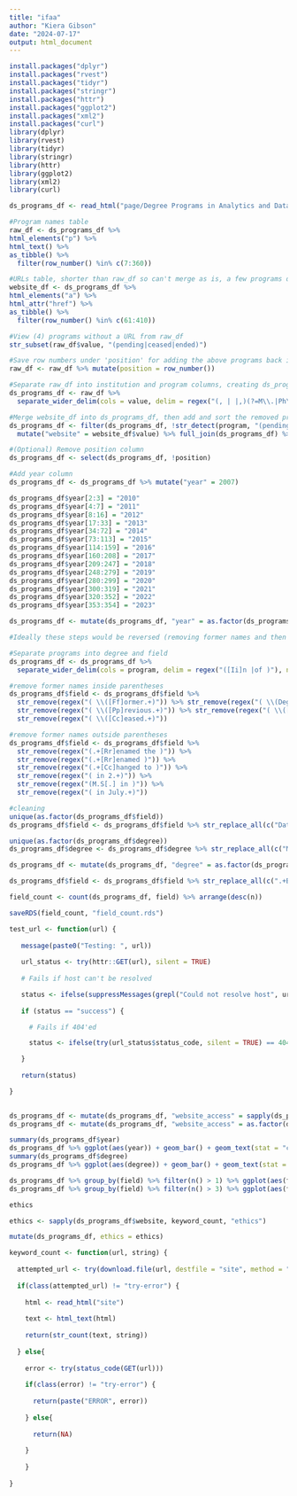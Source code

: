 ```yaml
---
title: "ifaa"
author: "Kiera Gibson"
date: "2024-07-17"
output: html_document
---
```


```r
install.packages("dplyr")
install.packages("rvest")
install.packages("tidyr")
install.packages("stringr")
install.packages("httr")
install.packages("ggplot2")
install.packages("xml2")
install.packages("curl")
library(dplyr)
library(rvest)
library(tidyr)
library(stringr)
library(httr)
library(ggplot2)
library(xml2)
library(curl)
```

```r
ds_programs_df <- read_html("page/Degree Programs in Analytics and Data Science – Master of Science in Analytics _ Institute for Advanced Analytics.html")

#Program names table
raw_df <- ds_programs_df %>%
html_elements("p") %>%
html_text() %>%
as_tibble() %>%
  filter(row_number() %in% c(7:360))

#URLs table, shorter than raw_df so can't merge as is, a few programs do not have a URL
website_df <- ds_programs_df %>%
html_elements("a") %>%
html_attr("href") %>%
as_tibble() %>%
  filter(row_number() %in% c(61:410))
```

```r
#View (4) programs without a URL from raw_df
str_subset(raw_df$value, "(pending|ceased|ended)")

#Save row numbers under 'position' for adding the above programs back in order later
raw_df <- raw_df %>% mutate(position = row_number())

#Separate raw_df into institution and program columns, creating ds_programs_df
ds_programs_df <- raw_df %>%
  separate_wider_delim(cols = value, delim = regex("(, | |,)(?=M\\.|Ph\\.|Master|Specialized|Professional Master)"), names = c("institution", "program"), too_many = "merge")

#Merge website_df into ds_programs_df, then add and sort the removed programs
ds_programs_df <- filter(ds_programs_df, !str_detect(program, "(pending|ceased|ended)")) %>%
  mutate("website" = website_df$value) %>% full_join(ds_programs_df) %>% arrange(position)

#(Optional) Remove position column
ds_programs_df <- select(ds_programs_df, !position)
```

```r
#Add year column
ds_programs_df <- ds_programs_df %>% mutate("year" = 2007)

ds_programs_df$year[2:3] = "2010"
ds_programs_df$year[4:7] = "2011"
ds_programs_df$year[8:16] = "2012"
ds_programs_df$year[17:33] = "2013"
ds_programs_df$year[34:72] = "2014"
ds_programs_df$year[73:113] = "2015"
ds_programs_df$year[114:159] = "2016"
ds_programs_df$year[160:208] = "2017"
ds_programs_df$year[209:247] = "2018"
ds_programs_df$year[248:279] = "2019"
ds_programs_df$year[280:299] = "2020"
ds_programs_df$year[300:319] = "2021"
ds_programs_df$year[320:352] = "2022"
ds_programs_df$year[353:354] = "2023"

ds_programs_df <- mutate(ds_programs_df, "year" = as.factor(ds_programs_df$year))
```

```r
#Ideally these steps would be reversed (removing former names and then separating into degree and field) in the case that there's a program that changed name AND degree. But that case doesn't happen here, and I don't want to rewrite the regex to make it work when I don't need to.

#Separate programs into degree and field
ds_programs_df <- ds_programs_df %>%
  separate_wider_delim(cols = program, delim = regex("([Ii]n |of )"), names = c("degree", "field"), too_many = "merge", cols_remove = FALSE)

#remove former names inside parentheses
ds_programs_df$field <- ds_programs_df$field %>%
  str_remove(regex("( \\([Ff]ormer.+)")) %>% str_remove(regex("( \\(Degree name change: former.+)")) %>%
  str_remove(regex("( \\([Pp]revious.+)")) %>% str_remove(regex("( \\([Mm]oved.+)")) %>%
  str_remove(regex("( \\([Cc]eased.+)"))

#remove former names outside parentheses
ds_programs_df$field <- ds_programs_df$field %>%
  str_remove(regex("(.+[Rr]enamed the )")) %>%
  str_remove(regex("(.+[Rr]enamed )")) %>%
  str_remove(regex("(.+[Cc]hanged to )")) %>%
  str_remove(regex("( in 2.+)")) %>%
  str_remove(regex("(M.S[.] in )")) %>%
  str_remove(regex("( in July.+)"))

#cleaning
unique(as.factor(ds_programs_df$field))
ds_programs_df$field <- ds_programs_df$field %>% str_replace_all(c("Data Analytics and Policy\\)" = "Data Analytics and Policy", "\\." = "", " - " = " & ", " – " = " & ", " / " = " & ", " [Aa]nd " = " & ", "Liberal Arts in Extension Studies, field: Data Science" = "Data Science", "Data Science–Computer Science Track" = "Data Science & Computer Science", "Data Science–Statistics Track" = "Data Science & Statistics", " \\(.+" = ""))

unique(as.factor(ds_programs_df$degree))
ds_programs_df$degree <- ds_programs_df$degree %>% str_replace_all(c("M.I.S.M. " = "M.I.S.M.", "M.S. " = "M.S.", "M.S.E. " = "M.S.E.", "M.S.M. " = "M.S.M.", "Ph.D. " = "Ph.D.", "Master " = "Master", "Specialized Masters " = "Specialized Master"))

ds_programs_df <- mutate(ds_programs_df, "degree" = as.factor(ds_programs_df$degree))
```

```r
ds_programs_df$field <- ds_programs_df$field %>% str_replace_all(c(".+Business.+" = "Business Analytics", "Business.+" = "Business Analytics", "Customer.+" = "Business Analytics", "Supply.+" = "Business Analytics", ".+Strategic.+" = "Business Analytics", "Strategic.+" = "Business Analytics", ".+Management" = "Business Analytics"))

field_count <- count(ds_programs_df, field) %>% arrange(desc(n))

saveRDS(field_count, "field_count.rds")
```

```r
test_url <- function(url) {
 
   message(paste0("Testing: ", url))
 
   url_status <- try(httr::GET(url), silent = TRUE)
 
   # Fails if host can't be resolved

   status <- ifelse(suppressMessages(grepl("Could not resolve host", url_status)), "failed", "success")
 
   if (status == "success") {

     # Fails if 404'ed

     status <- ifelse(try(url_status$status_code, silent = TRUE) == 404, "failed", "success")

   }
 
   return(status)

}
 
```

```r
ds_programs_df <- mutate(ds_programs_df, "website_access" = sapply(ds_programs_df$website, test_url))
ds_programs_df <- mutate(ds_programs_df, "website_access" = as.factor(ds_programs_df$website_access))
```

```r
summary(ds_programs_df$year)
ds_programs_df %>% ggplot(aes(year)) + geom_bar() + geom_text(stat = "count", aes(label = after_stat(count)), vjust=-0.3)
summary(ds_programs_df$degree)
ds_programs_df %>% ggplot(aes(degree)) + geom_bar() + geom_text(stat = "count", aes(label = after_stat(count)), vjust=-0.3)
```

```r
ds_programs_df %>% group_by(field) %>% filter(n() > 1) %>% ggplot(aes(field)) + geom_bar() + geom_text(stat = "count", aes(label = after_stat(count)), vjust=-0.3)
ds_programs_df %>% group_by(field) %>% filter(n() > 3) %>% ggplot(aes(field)) + geom_bar() + geom_text(stat = "count", aes(label = after_stat(count)), vjust=-0.3)
```

```r
ethics

ethics <- sapply(ds_programs_df$website, keyword_count, "ethics")

mutate(ds_programs_df, ethics = ethics)
```

```r
keyword_count <- function(url, string) {
 
  attempted_url <- try(download.file(url, destfile = "site", method = "wget", extra = "--no-check-certificate"), silent = TRUE)
  
  if(class(attempted_url) != "try-error") {
  
    html <- read_html("site")
  
    text <- html_text(html)
  
    return(str_count(text, string))
  
  } else{
    
    error <- try(status_code(GET(url)))
    
    if(class(error) != "try-error") {
      
      return(paste("ERROR", error))
      
    } else{
      
      return(NA)
      
    }
    
    }
  
}
```
